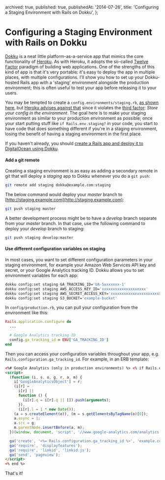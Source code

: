   archived: true,
  published: true,
  publishedAt: '2014-07-26',
  title: 'Configuring a Staging Environment with Rails on Dokku',
};


<NextSeo title={meta.title} description={meta.description} />

# Configuring a Staging Environment with Rails on Dokku

[Dokku][] is a neat little platform-as-a-service app that mimics the core functionality of [Heroku][]. As with Heroku, it adopts the so-called [Twelve Factor](http://12factor.net/) paradigm of building web applications. One of the strengths of this kind of app is that it's very portable: it's easy to deploy the app in multiple places, with multiple configurations. I'll show you how to set up your Dokku-hosted Rails app with a 'staging' environment alongside the production environment; this is often useful to test your app before releasing it to your users.

You may be tempted to create a `config.environments/staging.rb`, [as shown here](http://stackoverflow.com/questions/19344267/adding-a-staging-environment-to-the-workflow), but [Heroku advises against that](https://devcenter.heroku.com/articles/deploying-to-a-custom-rails-environment) since it violates the [third factor](http://12factor.net/config): _Store your config in the environment_. The goal here is to make your staging environment as similar to your production environment as possible; once your start putting stuff like `if Rails.env.staging?` in your code, you start to have code that does something different if you're in a staging environment, losing the benefit of having a staging environment in the first place.

If you haven't already, you should [create a Rails app and deploy it to DigitalOcean using Dokku](https://www.digitalocean.com/community/tutorials/how-to-use-the-dokku-one-click-digitalocean-image-to-run-a-ruby-on-rails-app).

#### Add a git remote

Creating a staging environment is as easy as adding a secondary remote in git that will deploy a _staging_ app to Dokku whenever you do a `git push`:

```bash
git remote add staging dokku@example.com:staging
```

The below command would deploy your _master_ branch to [http://staging.example.com](http://staging.example.com):

```bash
git push staging master
```

A better development process might be to have a _develop_ branch separate from your _master_ branch. In that case, use the following command to deploy your _develop_ branch to staging:

```bash
git push staging develop:master
```

#### Use different configuration variables on staging

In most cases, you want to set different configuration parameters in your staging environment, for example your Amazon Web Services API key and secret, or your Google Analytics tracking ID. Dokku allows you to set environment variables for each app:

```bash
dokku config:set staging GA_TRACKING_ID='UA-5xxxxxxx-1'
dokku config:set staging AWS_ACCESS_KEY_ID='xxxxxxxxxxxxxxxxxxxx'
dokku config:set staging AWS_SECRET_ACCESS_KEY='xxxxxxxxxxxxxxxxxxxxxxxxxxxxxxxxxxxxxxxx'
dokku config:set staging S3_BUCKET='example-bucket'
```

In `config/production.rb`, you can pull your configuration from the environment like this:

```ruby
Rails.application.configure do
  ...

  # Google Analytics tracking ID
  config.ga_tracking_id = ENV['GA_TRACKING_ID']
end
```

Then you can access your configuration variables throughout your app, e.g. `Rails.configuration.ga_tracking_id`. For example, in an ERB template:

```html
<%# Google Analytics (only in production environments) %> <% if Rails.env.production? %>
<script>
  (function (i, s, o, g, r, a, m) {
    i['GoogleAnalyticsObject'] = r;
    (i[r] =
      i[r] ||
      function () {
        (i[r].q = i[r].q || []).push(arguments);
      }),
      (i[r].l = 1 * new Date());
    (a = s.createElement(o)), (m = s.getElementsByTagName(o)[0]);
    a.async = 1;
    a.src = g;
    m.parentNode.insertBefore(a, m);
  })(window, document, 'script', '//www.google-analytics.com/analytics.js', 'ga');

  ga('create', '<%= Rails.configuration.ga_tracking_id %>', 'example.com');
  ga('require', 'displayfeatures');
  ga('require', 'linkid', 'linkid.js');
  ga('send', 'pageview');
</script>
<% end %>
```

That's it!

[dokku]: https://github.com/progrium/dokku
[heroku]: https://www.heroku.com/
